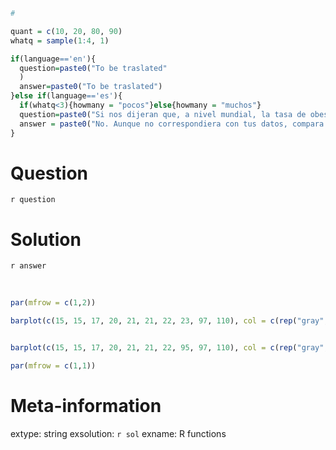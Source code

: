 ```r

# 

quant = c(10, 20, 80, 90)
whatq = sample(1:4, 1)

if(language=='en'){
  question=paste0("To be traslated"
  )  
  answer=paste0("To be traslated")  
}else if(language=='es'){
  if(whatq<3){howmany = "pocos"}else{howmany = "muchos"}
  question=paste0("Si nos dijeran que, a nivel mundial, la tasa de obesidad de nuestro país está en el percentil ", quant[whatq] ,", ¿significa que en nuestro país hay ", howmany, " obesos?", collapse = "")
  answer = paste0("No. Aunque no correspondiera con tus datos, compara estas dos situaciones sobre la cantidad de obesos en 10 países. En rojo el país que está en el percentil 80.", collapse = "")
}
```

Question
========
`r question`


Solution
========
`r answer`

\
```r

par(mfrow = c(1,2))

barplot(c(15, 15, 17, 20, 21, 21, 22, 23, 97, 110), col = c(rep("gray", 7), "red", "gray", "gray"), xaxt = "n", yaxt = "n", main = "", ylim = c(0, 120), xlab = "Paises")


barplot(c(15, 15, 17, 20, 21, 21, 22, 95, 97, 110), col = c(rep("gray", 7), "red", "gray", "gray"), xaxt = "n", yaxt = "n", main = "", ylim = c(0, 120), xlab = "Paises")

par(mfrow = c(1,1))
```


Meta-information
================
extype: string
exsolution: `r sol`
exname: R functions
